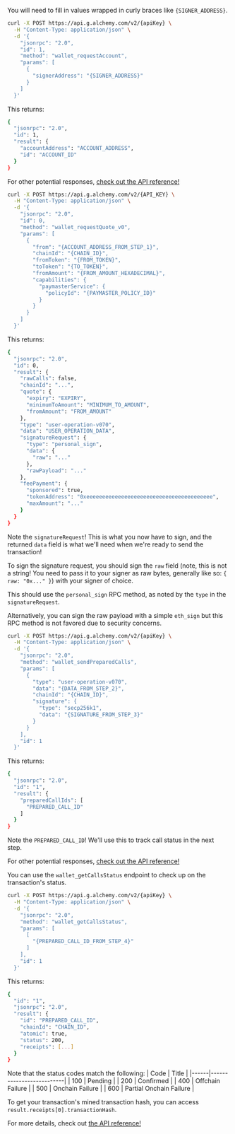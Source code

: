 You will need to fill in values wrapped in curly braces like `{SIGNER_ADDRESS}`.

<Steps>

<Step title="Request an account">

```bash
curl -X POST https://api.g.alchemy.com/v2/{apiKey} \
  -H "Content-Type: application/json" \
  -d '{
    "jsonrpc": "2.0",
    "id": 1,
    "method": "wallet_requestAccount",
    "params": [
      {
        "signerAddress": "{SIGNER_ADDRESS}"
      }
    ]
  }'
```

This returns:

```bash
{
  "jsonrpc": "2.0",
  "id": 1,
  "result": {
    "accountAddress": "ACCOUNT_ADDRESS",
    "id": "ACCOUNT_ID"
  }
}
```

For other potential responses, [check out the API reference!](https://www.alchemy.com/docs/wallets/api-reference/smart-wallets/wallet-api-endpoints/wallet-api-endpoints/wallet-request-account)

</Step>

<Step title="Request a swap quote">

```bash
curl -X POST https://api.g.alchemy.com/v2/{API_KEY} \
  -H "Content-Type: application/json" \
  -d '{
    "jsonrpc": "2.0",
    "id": 0,
    "method": "wallet_requestQuote_v0",
    "params": [
      {
        "from": "{ACCOUNT_ADDRESS_FROM_STEP_1}",
        "chainId": "{CHAIN_ID}",
        "fromToken": "{FROM_TOKEN}",
        "toToken": "{TO_TOKEN}",
        "fromAmount": "{FROM_AMOUNT_HEXADECIMAL}",
        "capabilities": {
          "paymasterService": {
            "policyId": "{PAYMASTER_POLICY_ID}"
          }
        }
      }
    ]
  }'
```

This returns:

```bash
{
  "jsonrpc": "2.0",
  "id": 0,
  "result": {
    "rawCalls": false,
    "chainId": "...",
    "quote": {
      "expiry": "EXPIRY",
      "minimumToAmount": "MINIMUM_TO_AMOUNT",
      "fromAmount": "FROM_AMOUNT"
    },
    "type": "user-operation-v070",
    "data": "USER_OPERATION_DATA",
    "signatureRequest": {
      "type": "personal_sign",
      "data": {
        "raw": "..."
      },
      "rawPayload": "..."
    },
    "feePayment": {
      "sponsored": true,
      "tokenAddress": "0xeeeeeeeeeeeeeeeeeeeeeeeeeeeeeeeeeeeeeeee",
      "maxAmount": "..."
    }
  }
}
```

Note the `signatureRequest`! This is what you now have to sign, and the returned `data` field is what we'll need when we're ready to send the transaction!

</Step>

<Step title="Sign the signature request">

To sign the signature request, you should sign the `raw` field (note, this is not a string! You need to pass it to your signer as raw bytes, generally like so: `{ raw: "0x..." }`) with your signer of choice.

This should use the `personal_sign` RPC method, as noted by the `type` in the `signatureRequest`.

Alternatively, you can sign the raw payload with a simple `eth_sign` but this RPC method is not favored due to security concerns.

</Step>

<Step title="Send the prepared call">

```bash
curl -X POST https://api.g.alchemy.com/v2/{apiKey} \
  -H "Content-Type: application/json" \
  -d '{
    "jsonrpc": "2.0",
    "method": "wallet_sendPreparedCalls",
    "params": [
      {
        "type": "user-operation-v070",
        "data": "{DATA_FROM_STEP_2}",
        "chainId": "{CHAIN_ID}",
        "signature": {
          "type": "secp256k1",
          "data": "{SIGNATURE_FROM_STEP_3}"
        }
      }
    ],
    "id": 1
  }'
```

This returns:

```bash
{
  "jsonrpc": "2.0",
  "id": "1",
  "result": {
    "preparedCallIds": [
      "PREPARED_CALL_ID"
    ]
  }
}
```

Note the `PREPARED_CALL_ID`! We'll use this to track call status in the next step.

For other potential responses, [check out the API reference!](https://www.alchemy.com/docs/wallets/api-reference/smart-wallets/wallet-api-endpoints/wallet-api-endpoints/wallet-send-prepared-calls)

</Step>

<Step title="Track the prepared call">

You can use the `wallet_getCallsStatus` endpoint to check up on the transaction's status.

```bash
curl -X POST https://api.g.alchemy.com/v2/{apiKey} \
  -H "Content-Type: application/json" \
  -d '{
    "jsonrpc": "2.0",
    "method": "wallet_getCallsStatus",
    "params": [
      [
        "{PREPARED_CALL_ID_FROM_STEP_4}"
      ]
    ],
    "id": 1
  }'
```

This returns:

```bash
{
  "id": "1",
  "jsonrpc": "2.0",
  "result": {
    "id": "PREPARED_CALL_ID",
    "chainId": "CHAIN_ID",
    "atomic": true,
    "status": 200,
    "receipts": [...]
  }
}
```

Note that the status codes match the following:
| Code | Title |
|------|--------------------------|
| 100 | Pending |
| 200 | Confirmed |
| 400 | Offchain Failure |
| 500 | Onchain Failure |
| 600 | Partial Onchain Failure |

To get your transaction's mined transaction hash, you can access `result.receipts[0].transactionHash`.

For more details, check out [the API reference!](https://www.alchemy.com/docs/wallets/api-reference/smart-wallets/wallet-api-endpoints/wallet-api-endpoints/wallet-get-calls-status)

</Step>

</Steps>
